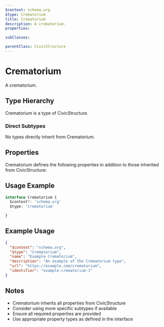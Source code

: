 ```yaml
---
$context: schema.org
$type: Crematorium
title: Crematorium
description: A crematorium.
properties:

subClasses:

parentClass: CivicStructure
---
```


# Crematorium

A crematorium.

## Type Hierarchy

Crematorium is a type of CivicStructure.

### Direct Subtypes

No types directly inherit from Crematorium.

## Properties

Crematorium defines the following properties in addition to those inherited from CivicStructure:



## Usage Example

```typescript
interface Crematorium {
  $context?: 'schema.org'
  $type: 'Crematorium'

}
```

## Example Usage

```json
{
  "$context": "schema.org",
  "$type": "Crematorium",
  "name": "Example Crematorium",
  "description": "An example of the Crematorium type",
  "url": "https://example.com/crematorium",
  "identifier": "example-crematorium-1"
}
```

## Notes

- Crematorium inherits all properties from CivicStructure
- Consider using more specific subtypes if available
- Ensure all required properties are provided
- Use appropriate property types as defined in the interface
